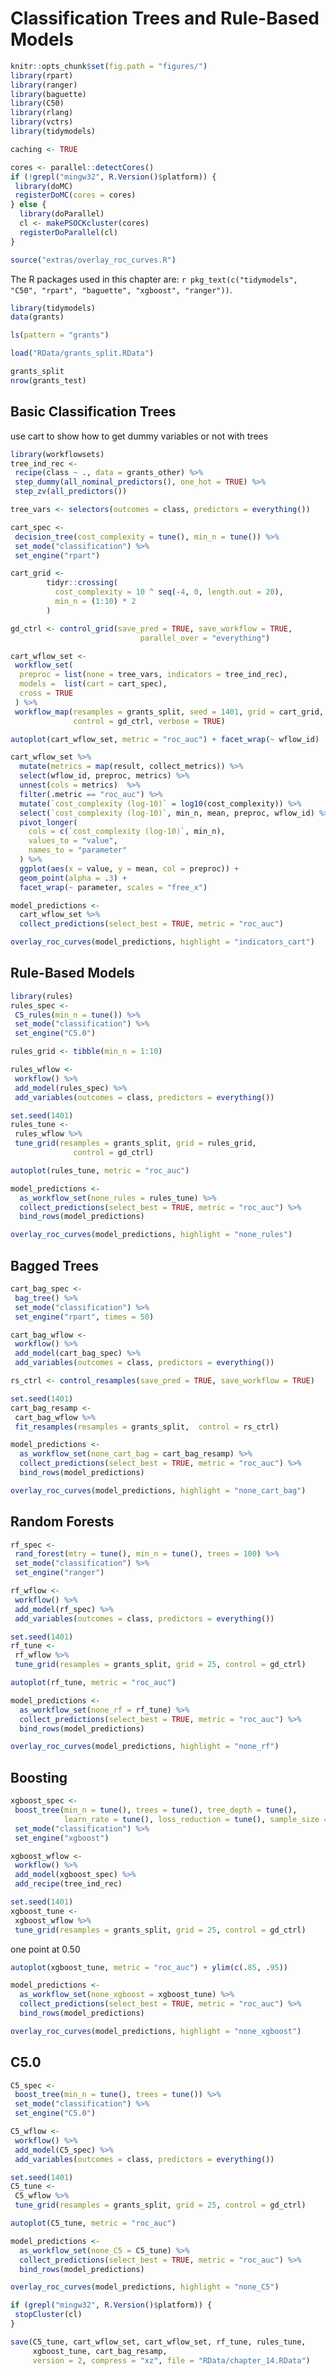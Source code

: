# Classification Trees and Rule-Based Models

```r
knitr::opts_chunk$set(fig.path = "figures/")
library(rpart)
library(ranger)
library(baguette)
library(C50)
library(rlang)
library(vctrs)
library(tidymodels)

caching <- TRUE

cores <- parallel::detectCores()
if (!grepl("mingw32", R.Version()$platform)) {
 library(doMC)
 registerDoMC(cores = cores)
} else {
  library(doParallel)
  cl <- makePSOCKcluster(cores)
  registerDoParallel(cl)
}

source("extras/overlay_roc_curves.R")
```


The R packages used in this chapter are: `r pkg_text(c("tidymodels", "C50", "rpart", "baguette",
"xgboost", "ranger"))`. 



```r
library(tidymodels)
data(grants)

ls(pattern = "grants")

load("RData/grants_split.RData")

grants_split
nrow(grants_test)
```



##  Basic Classification Trees

use cart to show how to get dummy variables or not with trees

```r
library(workflowsets)
tree_ind_rec <- 
 recipe(class ~ ., data = grants_other) %>% 
 step_dummy(all_nominal_predictors(), one_hot = TRUE) %>% 
 step_zv(all_predictors())

tree_vars <- selectors(outcomes = class, predictors = everything())
```

```r
cart_spec <-
 decision_tree(cost_complexity = tune(), min_n = tune()) %>% 
 set_mode("classification") %>% 
 set_engine("rpart")

cart_grid <-
        tidyr::crossing(
          cost_complexity = 10 ^ seq(-4, 0, length.out = 20),
          min_n = (1:10) * 2
        )

gd_ctrl <- control_grid(save_pred = TRUE, save_workflow = TRUE, 
                             parallel_over = "everything")

cart_wflow_set <- 
 workflow_set(
  preproc = list(none = tree_vars, indicators = tree_ind_rec),
  models =  list(cart = cart_spec),
  cross = TRUE
 ) %>% 
 workflow_map(resamples = grants_split, seed = 1401, grid = cart_grid,
              control = gd_ctrl, verbose = TRUE)
```

```r
autoplot(cart_wflow_set, metric = "roc_auc") + facet_wrap(~ wflow_id)
```



```r
cart_wflow_set %>% 
  mutate(metrics = map(result, collect_metrics)) %>% 
  select(wflow_id, preproc, metrics) %>% 
  unnest(cols = metrics)  %>% 
  filter(.metric == "roc_auc") %>% 
  mutate(`cost_complexity (log-10)` = log10(cost_complexity)) %>% 
  select(`cost_complexity (log-10)`, min_n, mean, preproc, wflow_id) %>% 
  pivot_longer(
    cols = c(`cost_complexity (log-10)`, min_n),
    values_to = "value",
    names_to = "parameter"
  ) %>%
  ggplot(aes(x = value, y = mean, col = preproc)) + 
  geom_point(alpha = .3) + 
  facet_wrap(~ parameter, scales = "free_x")
```




```r
model_predictions <- 
  cart_wflow_set %>% 
  collect_predictions(select_best = TRUE, metric = "roc_auc")  

overlay_roc_curves(model_predictions, highlight = "indicators_cart") 
```


## Rule-Based Models


```r
library(rules)
rules_spec <-
 C5_rules(min_n = tune()) %>% 
 set_mode("classification") %>% 
 set_engine("C5.0")

rules_grid <- tibble(min_n = 1:10)

rules_wflow <- 
 workflow() %>% 
 add_model(rules_spec) %>% 
 add_variables(outcomes = class, predictors = everything())

set.seed(1401)
rules_tune <- 
 rules_wflow %>% 
 tune_grid(resamples = grants_split, grid = rules_grid,
              control = gd_ctrl)
```


```r
autoplot(rules_tune, metric = "roc_auc")
```

```r
model_predictions <- 
  as_workflow_set(none_rules = rules_tune) %>% 
  collect_predictions(select_best = TRUE, metric = "roc_auc") %>% 
  bind_rows(model_predictions)

overlay_roc_curves(model_predictions, highlight = "none_rules") 
```


## Bagged Trees

```r
cart_bag_spec <-
 bag_tree() %>% 
 set_mode("classification") %>% 
 set_engine("rpart", times = 50)

cart_bag_wflow <- 
 workflow() %>% 
 add_model(cart_bag_spec) %>% 
 add_variables(outcomes = class, predictors = everything())

rs_ctrl <- control_resamples(save_pred = TRUE, save_workflow = TRUE)

set.seed(1401)
cart_bag_resamp <- 
 cart_bag_wflow %>% 
 fit_resamples(resamples = grants_split,  control = rs_ctrl)
```


```r
model_predictions <- 
  as_workflow_set(none_cart_bag = cart_bag_resamp) %>% 
  collect_predictions(select_best = TRUE, metric = "roc_auc") %>% 
  bind_rows(model_predictions)

overlay_roc_curves(model_predictions, highlight = "none_cart_bag") 
```


## Random Forests


```r
rf_spec <-
 rand_forest(mtry = tune(), min_n = tune(), trees = 100) %>% 
 set_mode("classification") %>% 
 set_engine("ranger")

rf_wflow <- 
 workflow() %>% 
 add_model(rf_spec) %>% 
 add_variables(outcomes = class, predictors = everything())

set.seed(1401)
rf_tune <- 
 rf_wflow %>% 
 tune_grid(resamples = grants_split, grid = 25, control = gd_ctrl)
```


```r
autoplot(rf_tune, metric = "roc_auc")
```

```r
model_predictions <- 
  as_workflow_set(none_rf = rf_tune) %>% 
  collect_predictions(select_best = TRUE, metric = "roc_auc") %>% 
  bind_rows(model_predictions)

overlay_roc_curves(model_predictions, highlight = "none_rf") 
```


## Boosting


```r
xgboost_spec <-
 boost_tree(min_n = tune(), trees = tune(), tree_depth = tune(), 
            learn_rate = tune(), loss_reduction = tune(), sample_size = tune()) %>% 
 set_mode("classification") %>% 
 set_engine("xgboost")

xgboost_wflow <- 
 workflow() %>% 
 add_model(xgboost_spec) %>% 
 add_recipe(tree_ind_rec)

set.seed(1401)
xgboost_tune <- 
 xgboost_wflow %>% 
 tune_grid(resamples = grants_split, grid = 25, control = gd_ctrl)
```

one point at 0.50

```r
autoplot(xgboost_tune, metric = "roc_auc") + ylim(c(.85, .95))
```

```r
model_predictions <- 
  as_workflow_set(none_xgboost = xgboost_tune) %>% 
  collect_predictions(select_best = TRUE, metric = "roc_auc") %>% 
  bind_rows(model_predictions)

overlay_roc_curves(model_predictions, highlight = "none_xgboost") 
```



## C5.0



```r
C5_spec <-
 boost_tree(min_n = tune(), trees = tune()) %>% 
 set_mode("classification") %>% 
 set_engine("C5.0")

C5_wflow <- 
 workflow() %>% 
 add_model(C5_spec) %>% 
 add_variables(outcomes = class, predictors = everything())

set.seed(1401)
C5_tune <- 
 C5_wflow %>% 
 tune_grid(resamples = grants_split, grid = 25, control = gd_ctrl)
```


```r
autoplot(C5_tune, metric = "roc_auc")
```

```r
model_predictions <- 
  as_workflow_set(none_C5 = C5_tune) %>% 
  collect_predictions(select_best = TRUE, metric = "roc_auc") %>% 
  bind_rows(model_predictions)

overlay_roc_curves(model_predictions, highlight = "none_C5") 
```


```r
if (grepl("mingw32", R.Version()$platform)) {
 stopCluster(cl)
} 

save(C5_tune, cart_wflow_set, cart_wflow_set, rf_tune, rules_tune, 
     xgboost_tune, cart_bag_resamp,
     version = 2, compress = "xz", file = "RData/chapter_14.RData")
```

